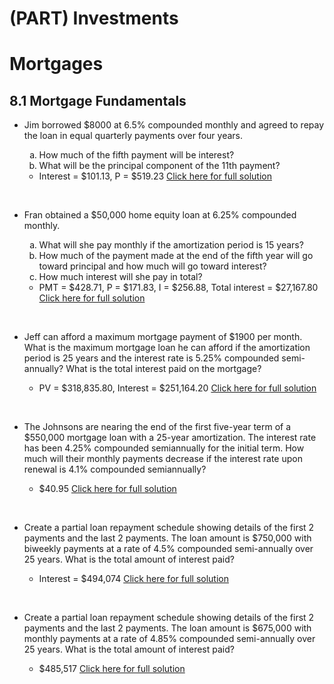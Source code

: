 
#  (PART) Investments {-}

#  Mortgages


##  8.1  Mortgage Fundamentals {-}

*  Jim borrowed $8000 at 6.5% compounded monthly and agreed to repay the loan in equal quarterly payments over four years.

    a. How much of the fifth payment will be interest?
    b. What will be the principal component of the 11th payment?
    *  Interest = \$101.13, P = \$519.23   [Click here for full solution]()
<p>&nbsp;</p>


*  Fran obtained a $50,000 home equity loan at 6.25% compounded monthly.

    a. What will she pay monthly if the amortization period is 15 years?
    b. How much of the payment made at the end of the fifth year will go toward principal and how much will go toward interest?
    c. How much interest will she pay in total?
    *  PMT = \$428.71, P = \$171.83, I = \$256.88, Total interest = \$27,167.80 [Click here for full solution]()
<p>&nbsp;</p>


*  Jeff can afford a maximum mortgage payment of \$1900 per month. What is
the maximum mortgage loan he can afford if the amortization period is 25 years and the interest rate is 5.25% compounded semi-annually?  What is the total interest paid on the mortgage?
    * PV = \$318,835.80,  Interest = \$251,164.20  [Click here for full solution]()
<p>&nbsp;</p>


*  The Johnsons are nearing the end of the first five-year term of a $550,000 mortgage loan with a 25-year amortization. The interest rate has been 4.25% compounded semiannually for the initial term. How much will their monthly payments decrease if the interest rate upon renewal is 4.1% compounded semiannually?
    *  \$40.95 [Click here for full solution]()
<p>&nbsp;</p>


*  Create a partial loan repayment schedule showing details of the first 2 payments and the last 2 payments.  The loan amount is $750,000 with biweekly payments at a rate of 4.5% compounded semi-annually over 25 years.  What is the total amount of interest paid?
    *  Interest = \$494,074 [Click here for full solution]()
<p>&nbsp;</p>


*  Create a partial loan repayment schedule showing details of the first 2 payments and the last 2 payments.  The loan amount is $675,000 with monthly payments at a rate of 4.85% compounded semi-annually over 25 years.  What is the total amount of interest paid?
    * \$485,517  [Click here for full solution]()
<p>&nbsp;</p>



